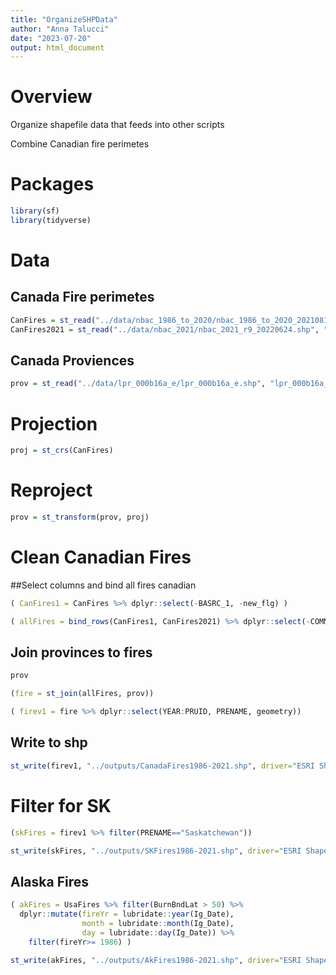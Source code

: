 ```yaml
---
title: "OrganizeSHPData"
author: "Anna Talucci"
date: "2023-07-20"
output: html_document
---
```


# Overview
Organize shapefile data that feeds into other scripts

Combine Canadian fire perimetes


# Packages
```r
library(sf)
library(tidyverse)
```

# Data 
## Canada Fire perimetes
```r
CanFires = st_read("../data/nbac_1986_to_2020/nbac_1986_to_2020_20210810.shp", "nbac_1986_to_2020_20210810")
CanFires2021 = st_read("../data/nbac_2021/nbac_2021_r9_20220624.shp", "nbac_2021_r9_20220624")
```

## Canada Proviences
```r
prov = st_read("../data/lpr_000b16a_e/lpr_000b16a_e.shp", "lpr_000b16a_e")
```

# Projection
```r
proj = st_crs(CanFires)
```

# Reproject
```r
prov = st_transform(prov, proj)
```

# Clean Canadian Fires
##Select columns and bind all fires canadian
```r
( CanFires1 = CanFires %>% dplyr::select(-BASRC_1, -new_flg) )
```

```r
( allFires = bind_rows(CanFires1, CanFires2021) %>% dplyr::select(-COMMENTS) )
```

## Join provinces to fires
```r
prov
```

```r
(fire = st_join(allFires, prov))
```
```r
( firev1 = fire %>% dplyr::select(YEAR:PRUID, PRENAME, geometry))
```
## Write to shp
```r
st_write(firev1, "../outputs/CanadaFires1986-2021.shp", driver="ESRI Shapefile")
```
# Filter for SK
```r
(skFires = firev1 %>% filter(PRENAME=="Saskatchewan"))
```

```r
st_write(skFires, "../outputs/SKFires1986-2021.shp", driver="ESRI Shapefile")
```
##  Alaska Fires

```r
( akFires = UsaFires %>% filter(BurnBndLat > 50) %>%
  dplyr::mutate(fireYr = lubridate::year(Ig_Date), 
                month = lubridate::month(Ig_Date), 
                day = lubridate::day(Ig_Date)) %>%
    filter(fireYr>= 1986) )
```


```r
st_write(akFires, "../outputs/AkFires1986-2021.shp", driver="ESRI Shapefile")
```